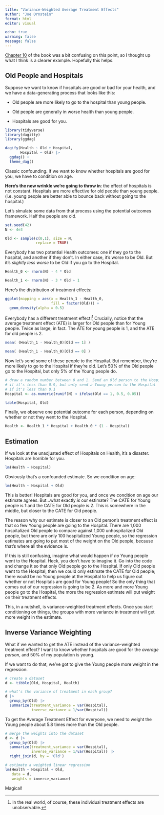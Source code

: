 ```yaml
---
title: "Variance-Weighted Average Treatment Effects"
author: "Joe Ornstein"
format: html
editor: visual

echo: true
warning: false
message: false
---
```


[Chapter 10](https://theeffectbook.net/ch-TreatmentEffects.html) of the book was a bit confusing on this point, so I thought up what I think is a clearer example. Hopefully this helps.

## Old People and Hospitals

Suppose we want to know if hospitals are good or bad for your health, and we have a data-generating process that looks like this:

-   Old people are more likely to go to the hospital than young people.

-   Old people are generally in worse health than young people.

-   Hospitals are good for you.

```r
library(tidyverse)
library(dagitty)
library(ggdag)

dagify(Health ~ Old + Hospital,
       Hospital ~ Old) |> 
  ggdag() +
  theme_dag()

```

Classic confounding. If we want to know whether hospitals are good for you, we have to condition on age.

**Here's the new wrinkle we're going to throw in**: the effect of hospitals is not constant. Hospitals are more effective for old people than young people. (i.e. young people are better able to bounce back without going to the hospital.)

Let's simulate some data from that process using the potential outcomes framework. Half the people are old.

```r
set.seed(42)
N <- 4e3

Old <- sample(c(0,1), size = N,
              replace = TRUE)
```

Everybody has two potential Health outcomes: one if they go to the hospital, and another if they don't. In either case, it's worse to be Old. But it's *slightly less worse* to be Old if you go to the Hospital.

```r
Health_0 <- rnorm(N) - 4 * Old

Health_1 <- rnorm(N) - 3 * Old + 1
```

Here's the distribution of treatment effects:

```r
ggplot(mapping = aes(x = Health_1 - Health_0,
                     fill = factor(Old))) +
  geom_density(alpha = 0.5)
```

Everybody has a different treatment effect![^1] Crucially, notice that the average treatment effect (ATE) is larger for Old people than for Young people. Twice as large, in fact. The ATE for young people is 1, and the ATE for old people is 2.

[^1]: In the real world, of course, these individual treatment effects are unobservable.

```r
mean( (Health_1 - Health_0)[Old == 1] )

mean( (Health_1 - Health_0)[Old == 0] )
```

Now let's send some of these people to the Hospital. But remember, they're more likely to go to the Hospital if they're old. Let's 50% of the Old people go to the Hospital, but only 5% of the Young people do.

```r

# draw a random number between 0 and 1. Send an Old person to the Hospital
# if it's less than 0.9, but only send a Young person to the Hospital
# if it's less than 0.1
Hospital <- as.numeric(runif(N) < ifelse(Old == 1, 0.5, 0.05))

table(Hospital, Old)
```

Finally, we observe one potential outcome for each person, depending on whether or not they went to the Hospital.

```r
Health <- Health_1 * Hospital + Health_0 * (1 - Hospital)
```

## Estimation

If we look at the unadjusted effect of Hospitals on Health, it's a disaster. Hospitals are horrible for you.

```r
lm(Health ~ Hospital)
```

Obviously that's a confounded estimate. So we condition on age:

```r
lm(Health ~ Hospital + Old)
```

This is better! Hospitals are good for you, and once we condition on age our estimate agrees. But...what exactly *is* our estimate? The CATE for Young people is 1 and the CATE for Old people is 2. This is somewhere in the middle, but closer to the CATE for Old people.

The reason why our estimate is closer to an Old person's treatment effect is that so few Young people are going to the Hospital. There are 1,000 hospitalized Old people to compare against 1,000 unhospitalized Old people, but there are only 100 hospitalized Young people, so the regression estimates are going to put most of the weight on the Old people, because that's where all the evidence is.

If this is still confusing, imagine what would happen if *no* Young people went to the Hospital. Heck, you don't have to imagine it. Go into the code and change it so that only Old people go to the Hospital. If only Old people went to the Hospital, then we could only estimate the CATE for Old people; there would be no Young people at the Hospital to help us figure out whether or not Hospitals are good for Young people! So the only thing that comes out of our regression is going to be 2. As more and more Young people go to the Hospital, the more the regression estimate will put weight on their treatment effects.

This, in a nutshell, is variance-weighted treatment effects. Once you start conditioning on things, the groups with more variance in treatment will get more weight in the estimate.

## Inverse Variance Weighting

What if we wanted to get the ATE instead of the variance-weighted treatment effect? I want to know whether hospitals are good for the *average person*, and 50% of my population is young.

If we want to do that, we've got to give the Young people more weight in the regression.

```r
# create a dataset
d <- tibble(Old, Hospital, Health)

# what's the variance of treatment in each group?
d |> 
  group_by(Old) |> 
  summarize(treatment_variance = var(Hospital),
            inverse_variance = 1/var(Hospital))
```

To get the Average Treatment Effect for everyone, we need to weight the Young people about 5.8 times more than the Old people.

```r
# merge the weights into the dataset
d <- d |> 
  group_by(Old) |> 
  summarize(treatment_variance = var(Hospital),
            inverse_variance = 1/var(Hospital)) |> 
  right_join(d, by = 'Old')

# estimate a weighted linear regression 
lm(Health ~ Hospital + Old, 
   data = d,
   weights = inverse_variance)
```

Magical!
